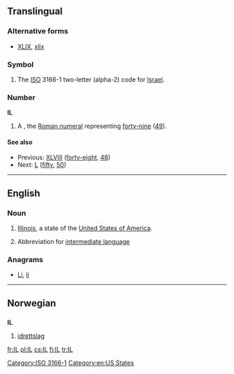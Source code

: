 {{also|Appendix:Variations of "il"}}
==Translingual==

===Alternative forms===
* {{sense|roman numeral}} [[XLIX]], [[xlix]]

===Symbol===
{{head|mul|symbol}}

# The [[ISO]] 3166-1 two-letter (alpha-2) code for [[Israel]].

===Number===
'''IL'''

# A {{misspelling of|XLIX|lang=mul}}, the [[Roman numeral]] representing [[forty-nine]] ([[49]]).

====See also====
* Previous: [[XLVIII]] ([[forty-eight]], [[48]])
* Next: [[L]] ([[fifty]], [[50]])

[[Category:ISO 3166-1]]

----

==English==

===Noun===
{{en-abbr}}

# [[Illinois]], a  state of the [[United States of America]].
# {{computing}} Abbreviation for [[intermediate language]]

===Anagrams===
* [[Li#English|Li]], [[li#English|li]]

[[Category:en:US States]]

----

==Norwegian==

==={{abbreviation|no}}===
'''IL'''

# [[idrettslag]]

[[fr:IL]]
[[pl:IL]]
[[cs:IL]]
[[fi:IL]]
[[tr:IL]]